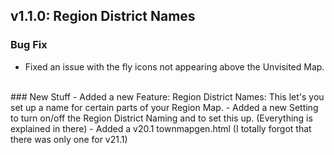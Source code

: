 ## v1.1.0: Region District Names

### Bug Fix
- Fixed an issue with the fly icons not appearing above the Unvisited Map.
<br/>
### New Stuff
- Added a new Feature: Region District Names: This let's you set up a name for certain parts of your Region Map.
- Added a new Setting to turn on/off the Region District Naming and to set this up. (Everything is explained in there)
- Added a v20.1 townmapgen.html (I totally forgot that there was only one for v21.1)
<br/>
